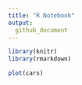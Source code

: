 ```yaml
---
title: "R Notebook"
output: 
  github_document
---
```


```r
library(knitr)
library(rmarkdown)
```


```r
plot(cars)
```



